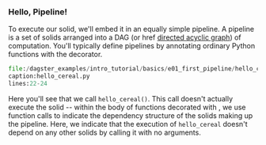 
### Hello, Pipeline!

To execute our solid, we'll embed it in an equally simple pipeline.
A pipeline is a set of solids arranged into a DAG (or href [directed acyclic graph](https://en.wikipedia.org/wiki/Directed_acyclic_graph)) of
computation. You'll typically define pipelines by annotating ordinary Python functions with the <PyObject module="dagster" object="pipeline" displayText="@pipeline" /> decorator.

```python literalinclude showLines startLine=22
file:/dagster_examples/intro_tutorial/basics/e01_first_pipeline/hello_cereal.py
caption:hello_cereal.py
lines:22-24
```

Here you'll see that we call `hello_cereal()`. This call doesn't
actually execute the solid -- within the body of functions decorated with <PyObject module="dagster" object="pipeline" displayText="@pipeline" />, we use
function calls to indicate the dependency structure of the solids making up the pipeline.
Here, we indicate that the execution of
`hello_cereal` doesn't depend on any other solids by calling it
with no arguments.
